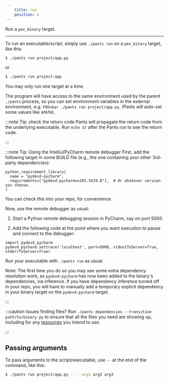 ```yaml
---
    title: run
    position: 4
---
```


Run a `pex_binary` target.

---

To run an executable/script, simply use `./pants run` on a `pex_binary` target, like this:

```bash
$ ./pants run project/app.py
```

or

```bash
$ ./pants run project:app
```

You may only run one target at a time.

The program will have access to the same environment used by the parent `./pants` process, so you can set environment variables in the external environment, e.g. `FOO=bar ./pants run project/app.py`. (Pants will auto-set some values like `$PATH`).

:::note Tip: check the return code
Pants will propagate the return code from the underlying executable. Run `echo $?` after the Pants run to see the return code.

:::

:::note Tip: Using the IntelliJ/PyCharm remote debugger
First, add the following target in some BUILD file (e.g., the one containing your other 3rd-party dependencies):

```
python_requirement_library(
  name = "pydevd-pycharm",
  requirements=["pydevd-pycharm==203.5419.8"],  # Or whatever version you choose.
)
```

You can check this into your repo, for convenience.

Now, use the remote debugger as usual:

1. Start a Python remote debugging session in PyCharm, say on port 5000.

2. Add the following code at the point where you want execution to pause and connect to the debugger:

```
import pydevd_pycharm
pydevd_pycharm.settrace('localhost', port=5000, stdoutToServer=True, stderrToServer=True)
```

Run your executable with `./pants run` as usual.

Note: The first time you do so you may see some extra dependency resolution work, as `pydevd-pycharm` has now been added to the binary's dependencies, via inference. If you have dependency inference turned off in your repo, you will have to manually add a temporary explicit dependency in your binary target on the `pydevd-pycharm` target.

:::

:::caution Issues finding files?
Run `./pants dependencies --transitive path/to/binary.py` to ensure that all the files you need are showing up, including for any [resources](../../using-pants/resources-and-archives.mdx) you intend to use.

:::

## Passing arguments

To pass arguments to the script/executable, use `--` at the end of the command, like this:

```bash
$ ./pants run project/app.py -- --arg1 arg2 arg3
```
